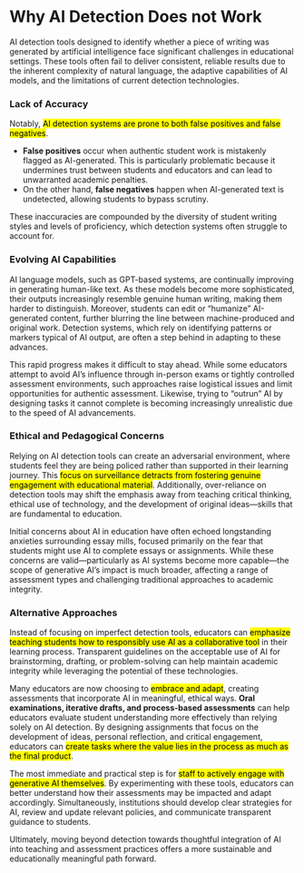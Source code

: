 # Why AI Detection Does not Work

AI detection tools designed to identify whether a piece of writing was generated by artificial intelligence face significant challenges in educational settings. These tools often fail to deliver consistent, reliable results due to the inherent complexity of natural language, the adaptive capabilities of AI models, and the limitations of current detection technologies.

### Lack of Accuracy

Notably, <mark>AI detection systems are prone to both false positives and false negatives</mark>.

- **False positives** occur when authentic student work is mistakenly flagged as AI-generated. This is particularly problematic because it undermines trust between students and educators and can lead to unwarranted academic penalties. 
- On the other hand, **false negatives** happen when AI-generated text is undetected, allowing students to bypass scrutiny. 

These inaccuracies are compounded by the diversity of student writing styles and levels of proficiency, which detection systems often struggle to account for.

### Evolving AI Capabilities

AI language models, such as GPT-based systems, are continually improving in generating human-like text. As these models become more sophisticated, their outputs increasingly resemble genuine human writing, making them harder to distinguish. Moreover, students can edit or “humanize” AI-generated content, further blurring the line between machine-produced and original work. Detection systems, which rely on identifying patterns or markers typical of AI output, are often a step behind in adapting to these advances.

This rapid progress makes it difficult to stay ahead. While some educators attempt to avoid AI’s influence through in-person exams or tightly controlled assessment environments, such approaches raise logistical issues and limit opportunities for authentic assessment. Likewise, <span mark-color="red">trying to “outrun” AI by designing tasks it cannot complete is becoming increasingly unrealistic</span> due to the speed of AI advancements.

### Ethical and Pedagogical Concerns

Relying on AI detection tools can create an adversarial environment, where students feel they are being policed rather than supported in their learning journey. This <mark>focus on surveillance detracts from fostering genuine engagement with educational material</mark>. Additionally, over-reliance on detection tools may shift the emphasis away from teaching critical thinking, ethical use of technology, and the development of original ideas—skills that are fundamental to education.

Initial concerns about AI in education have often echoed longstanding anxieties surrounding essay mills, focused primarily on the fear that students might use AI to complete essays or assignments. While these concerns are valid—particularly as AI systems become more capable—the scope of generative AI’s impact is much broader, affecting a range of assessment types and challenging traditional approaches to academic integrity.

### Alternative Approaches

Instead of focusing on imperfect detection tools, educators can <mark>emphasize teaching students how to responsibly use AI as a collaborative tool</mark> in their learning process. Transparent guidelines on the acceptable use of AI for brainstorming, drafting, or problem-solving can help maintain academic integrity while leveraging the potential of these technologies.

Many educators are now choosing to <mark>embrace and adapt</mark>, creating assessments that incorporate AI in meaningful, ethical ways. **Oral examinations, iterative drafts, and process-based assessments** can help educators evaluate student understanding more effectively than relying solely on AI detection. By designing assignments that focus on the development of ideas, personal reflection, and critical engagement, educators can <mark>create tasks where the value lies in the process as much as the final product</mark>.

The most immediate and practical step is for <mark>staff to actively engage with generative AI themselves</mark>. By experimenting with these tools, educators can better understand how their assessments may be impacted and adapt accordingly. Simultaneously, institutions should develop clear strategies for AI, review and update relevant policies, and communicate transparent guidance to students.

Ultimately, moving beyond detection towards thoughtful integration of AI into teaching and assessment practices offers a more sustainable and educationally meaningful path forward.
